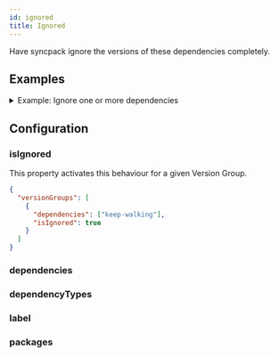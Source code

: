 ```yaml
---
id: ignored
title: Ignored
---
```



Have syncpack ignore the versions of these dependencies completely.

## Examples

<details>
  <summary>Example: Ignore one or more dependencies</summary>
  <Example level="h3" />
</details>

## Configuration

### isIgnored

<Pills required />

This property activates this behaviour for a given Version Group.

```json title=".syncpackrc"
{
  "versionGroups": [
    {
      "dependencies": ["keep-walking"],
      "isIgnored": true
    }
  ]
}
```

### dependencies

<Dependencies />

### dependencyTypes

<DependencyTypes />

### label

<Label />

### packages

<Packages />
